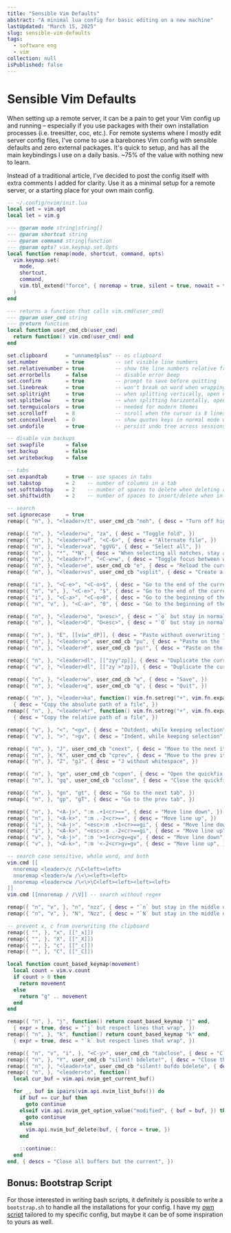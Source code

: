```yaml
---
title: "Sensible Vim Defaults"
abstract: "A minimal lua config for basic editing on a new machine"
lastUpdated: "March 15, 2025"
slug: sensible-vim-defaults
tags:
  - software eng
  - vim
collection: null
isPublished: false
---
```


# Sensible Vim Defaults

When setting up a remote server, it can be a pain to get your Vim config up and running – especially
if you use packages with their own installation processes (i.e. treesitter, coc, etc.). For remote
systems where I mostly edit server config files, I've come to use a barebones Vim config with
sensible defaults and zero external packages. It's quick to setup, and has all the main keybindings
I use on a daily basis. ~75% of the value with nothing new to learn.

Instead of a traditional article, I've decided to post the config itself with extra comments I added
for clarity. Use it as a minimal setup for a remote server, or a starting place for your own main
config.

```lua
-- ~/.config/nvim/init.lua
local set = vim.opt
local let = vim.g

--- @param mode string|string[]
--- @param shortcut string
--- @param command string|function
--- @param opts? vim.keymap.set.Opts
local function remap(mode, shortcut, command, opts)
  vim.keymap.set(
    mode,
    shortcut,
    command,
    vim.tbl_extend("force", { noremap = true, silent = true, nowait = true, }, opts)
  )
end

--- returns a function that calls vim.cmd(user_cmd)
--- @param user_cmd string
--- @return function
local function user_cmd_cb(user_cmd)
  return function() vim.cmd(user_cmd) end
end

set.clipboard      = "unnamedplus" -- os clipboard
set.number         = true          -- set visible line numbers
set.relativenumber = true          -- show the line numbers relative from the current line, useful for multiline j, k
set.errorbells     = false         -- disable error beep
set.confirm        = true          -- prompt to save before quitting
set.linebreak      = true          -- won't break on word when wrapping
set.splitright     = true          -- when splitting vertically, open new split to the right
set.splitbelow     = true          -- when splitting horizontally, open new split below
set.termguicolors  = true          -- needed for modern themes
set.scrolloff      = 8             -- scroll when the cursor is 8 lines from the top, bottom
set.conceallevel   = 0             -- show quotes keys in normal mode when viewing JSON, etc
set.undofile       = true          -- persist undo tree across sessions

-- disable vim backups
set.swapfile       = false
set.backup         = false
set.writebackup    = false

-- tabs
set.expandtab      = true -- use spaces in tabs
set.tabstop        = 2    -- number of columns in a tab
set.softtabstop    = 2    -- number of spaces to delete when deleting a tab
set.shiftwidth     = 2    -- number of spaces to insert/delete when in insert mode

-- search
set.ignorecase     = true
remap({ "n", }, "<leader>/t", user_cmd_cb "noh", { desc = "Turn off highlighting", })

remap({ "n", }, "<leader>u", "za", { desc = "Toggle fold", })
remap({ "n", }, "<leader>af", "<C-6>", { desc = "Alternate file", })
remap({ "n", }, "<leader>va", "ggVG", { desc = "Select all", })
remap({ "n", }, "*", "*N", { desc = "When selecting all matches, stay at the current match", })
remap({ "n", }, "<leader>f", "<C-w>w", { desc = "Toggle focus between windows", })
remap({ "n", }, "<leader>e", user_cmd_cb "e", { desc = "Reload the current buffer", })
remap({ "n", }, "<leader>vs", user_cmd_cb "vsplit", { desc = "Create a vertical split", })

remap({ "i", }, "<C-e>", "<C-o>$", { desc = "Go to the end of the current line", })
remap({ "n", "v", }, "<C-e>", "$", { desc = "Go to the end of the current line", })
remap({ "i", }, "<C-a>", "<C-o>0", { desc = "Go to the beginning of the current line", })
remap({ "n", "v", }, "<C-a>", "0", { desc = "Go to the beginning of the current line", })

remap({ "n", }, "<leader>o", "o<esc>", { desc = "`o` but stay in normal mode", })
remap({ "n", }, "<leader>O", "O<esc>", { desc = "`O` but stay in normal mode", })

remap({ "n", }, "E", [[viw"_dP]], { desc = "Paste without overwriting the default register", })
remap({ "n", }, "<leader>p", user_cmd_cb "pu", { desc = "Paste on the line below", })
remap({ "n", }, "<leader>P", user_cmd_cb "pu!", { desc = "Paste on the line above", })

remap({ "n", }, "<leader>dl", [["zyy"zp]], { desc = "Duplicate the current line", })
remap({ "v", }, "<leader>dl", [["zy`>"zp]], { desc = "Duplicate the current line", })

remap({ "n", }, "<leader>w", user_cmd_cb "w", { desc = "Save", })
remap({ "n", }, "<leader>q", user_cmd_cb "q", { desc = "Quit", })

remap({ "n", }, "<leader>ka", function() vim.fn.setreg("+", vim.fn.expand "%:p") end,
  { desc = "Copy the absolute path of a file", })
remap({ "n", }, "<leader>kr", function() vim.fn.setreg("+", vim.fn.expand "%:~:.") end,
  { desc = "Copy the relative path of a file", })

remap({ "v", }, "<", "<gv", { desc = "Outdent, while keeping selection", })
remap({ "v", }, ">", ">gv", { desc = "Indent, while keeping selection", })

remap({ "n", }, "J", user_cmd_cb "cnext", { desc = "Move to the next item in the quickfix list", })
remap({ "n", }, "K", user_cmd_cb "cprev", { desc = "Move to the prev item in the quickfix list", })
remap({ "n", }, "Z", "gJ", { desc = "J without whitespace", })

remap({ "n", }, "ge", user_cmd_cb "copen", { desc = "Open the quickfix list", })
remap({ "n", }, "gq", user_cmd_cb "cclose", { desc = "Close the quickfix list", })

remap({ "n", }, "gn", "gt", { desc = "Go to the next tab", })
remap({ "n", }, "gp", "gT", { desc = "Go to the prev tab", })

remap({ "n", }, "<A-j>", ":m .+1<cr>==", { desc = "Move line down", })
remap({ "n", }, "<A-k>", ":m .-2<cr>==", { desc = "Move line up", })
remap({ "i", }, "<A-j>", "<esc>:m .+1<cr>==gi", { desc = "Move line down", })
remap({ "i", }, "<A-k>", "<esc>:m .-2<cr>==gi", { desc = "Move line up", })
remap({ "v", }, "<A-j>", ":m '>+1<cr>gv=gv", { desc = "Move line down", })
remap({ "v", }, "<A-k>", ":m '<-2<cr>gv=gv", { desc = "Move line up", })

-- search case sensitive, whole word, and both
vim.cmd [[
  nnoremap <leader>/c /\C<left><left>
  nnoremap <leader>/w /\<\><left><left>
  nnoremap <leader>cw /\<\>\C<left><left><left><left>
]]
vim.cmd [[nnoremap / /\V]] -- search without regex

remap({ "n", "v", }, "n", "nzz", { desc = "`n` but stay in the middle of the screen", })
remap({ "n", "v", }, "N", "Nzz", { desc = "`N` but stay in the middle of the screen", })

-- prevent x, c from overwriting the clipboard
remap({ "", }, "x", [["_x]])
remap({ "", }, "X", [["_X]])
remap({ "", }, "c", [["_c]])
remap({ "", }, "C", [["_C]])

local function count_based_keymap(movement)
  local count = vim.v.count
  if count > 0 then
    return movement
  else
    return "g" .. movement
  end
end

remap({ "n", }, "j", function() return count_based_keymap "j" end,
  { expr = true, desc = "`j` but respect lines that wrap", })
remap({ "n", }, "k", function() return count_based_keymap "k" end,
  { expr = true, desc = "`k` but respect lines that wrap", })

remap({ "n", "v", "i", }, "<C-y>", user_cmd_cb "tabclose", { desc = "Close the current tab", })
remap({ "n", }, "Y", user_cmd_cb "silent! bdelete!", { desc = "Close the current buffer", })
remap({ "n", }, "<leader>ta", user_cmd_cb "silent! bufdo bdelete", { desc = "Close all buffers", })
remap({ "n", }, "<leader>to", function()
  local cur_buf = vim.api.nvim_get_current_buf()

  for _, buf in ipairs(vim.api.nvim_list_bufs()) do
    if buf == cur_buf then
      goto continue
    elseif vim.api.nvim_get_option_value("modified", { buf = buf, }) then
      goto continue
    else
      vim.api.nvim_buf_delete(buf, { force = true, })
    end

    ::continue::
  end
end, { descs = "Close all buffers but the current", })
```

## Bonus: Bootstrap Script

For those interested in writing bash scripts, it definitely _is_ possible to write a `bootstrap.sh`
to handle all the installations for your config. I have my
[own script](https://github.com/ElanMedoff/neovim-config/blob/master/bootstrap.sh) tailored to my
specific config, but maybe it can be of some inspiration to yours as well.
